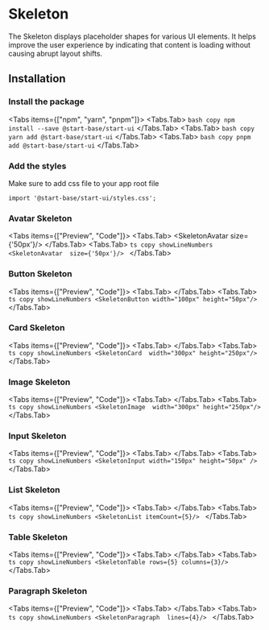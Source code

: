 
# Skeleton

The Skeleton displays placeholder shapes for various UI elements. 
It helps improve the user experience by indicating that content is 
loading without causing abrupt layout shifts.

<ApiReferenceButton path="ui-bentogrid--docs" />

## Installation

<Steps>

### Install the package

<Tabs items={["npm", "yarn", "pnpm"]}>
<Tabs.Tab>
    ``` bash copy
    npm install --save @start-base/start-ui
    ```
  </Tabs.Tab>
  <Tabs.Tab>
    ``` bash copy
    yarn add @start-base/start-ui
    ```
  </Tabs.Tab>
  <Tabs.Tab>
    ``` bash copy
    pnpm add @start-base/start-ui
    ```
  </Tabs.Tab>
</Tabs>
 
### Add the styles
 
Make sure to add css file to your app root file

``` tsx copy
import '@start-base/start-ui/styles.css';
```

</Steps>

### Avatar Skeleton

<Tabs items={["Preview", "Code"]}>
  <Tabs.Tab>
    <Preview height="300px">
      <SkeletonAvatar  size={'50px'}/>
    </Preview>
  </Tabs.Tab>
  <Tabs.Tab>
    ```ts copy showLineNumbers
     <SkeletonAvatar  size={'50px'}/>
    ```
  </Tabs.Tab>
</Tabs>

### Button Skeleton

<Tabs items={["Preview", "Code"]}>
  <Tabs.Tab>
    <Preview height="300px">
      <SkeletonButton width="100px" height="50px"/>
    </Preview>
  </Tabs.Tab>
  <Tabs.Tab>
    ```ts copy showLineNumbers
    <SkeletonButton width="100px" height="50px"/>
    ```
  </Tabs.Tab>
</Tabs>

### Card Skeleton

<Tabs items={["Preview", "Code"]}>
  <Tabs.Tab>
    <Preview height="300px">
      <SkeletonCard  width="300px" height="250px"/>
    </Preview>
  </Tabs.Tab>
  <Tabs.Tab>
    ```ts copy showLineNumbers
    <SkeletonCard  width="300px" height="250px"/>
    ```
  </Tabs.Tab>
</Tabs>

### Image Skeleton

<Tabs items={["Preview", "Code"]}>
  <Tabs.Tab>
    <Preview height="300px">
      <SkeletonImage  width="300px" height="250px"/>
    </Preview>
  </Tabs.Tab>
  <Tabs.Tab>
    ```ts copy showLineNumbers
   <SkeletonImage  width="300px" height="250px"/>
    ```
  </Tabs.Tab>
</Tabs>

### Input Skeleton

<Tabs items={["Preview", "Code"]}>
  <Tabs.Tab>
    <Preview height="300px">
      <SkeletonInput width="150px" height="50px" />
    </Preview>
  </Tabs.Tab>
  <Tabs.Tab>
    ```ts copy showLineNumbers
     <SkeletonInput width="150px" height="50px" />
    ```
  </Tabs.Tab>
</Tabs>

### List Skeleton

<Tabs items={["Preview", "Code"]}>
  <Tabs.Tab>
    <Preview height="300px">
      <SkeletonList itemCount={5}/>
   </Preview>
  </Tabs.Tab>
  <Tabs.Tab>
    ```ts copy showLineNumbers
     <SkeletonList itemCount={5}/>
    ```
  </Tabs.Tab>
</Tabs>

### Table Skeleton

<Tabs items={["Preview", "Code"]}>
  <Tabs.Tab>
    <Preview height="300px">
      <SkeletonTable rows={5} columns={3}/>
    </Preview>
  </Tabs.Tab>
  <Tabs.Tab>
    ```ts copy showLineNumbers
    <SkeletonTable rows={5} columns={3}/>
    ```
  </Tabs.Tab>
</Tabs>

### Paragraph Skeleton

<Tabs items={["Preview", "Code"]}>
  <Tabs.Tab>
   <Preview height="300px">
      <SkeletonParagraph  lines={4}/>
    </Preview>
  </Tabs.Tab>
  <Tabs.Tab>
    ```ts copy showLineNumbers
    <SkeletonParagraph  lines={4}/>
    ```
  </Tabs.Tab>
</Tabs>